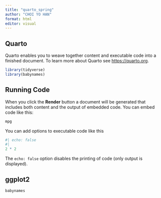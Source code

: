 ```yaml
---
title: "quarto_spring"
author: "CHOI YO HAN"
format: html
editor: visual
---
```


## Quarto

Quarto enables you to weave together content and executable code into a finished document. To learn more about Quarto see <https://quarto.org>.

```r

library(tidyverse)
library(babynames)


```

## Running Code

When you click the **Render** button a document will be generated that includes both content and the output of embedded code. You can embed code like this:

```r

mpg

```

You can add options to executable code like this

```r
#| echo: false
#| 
2 * 2
```

The `echo: false` option disables the printing of code (only output is displayed).

## ggplot2

```r

babynames

```
